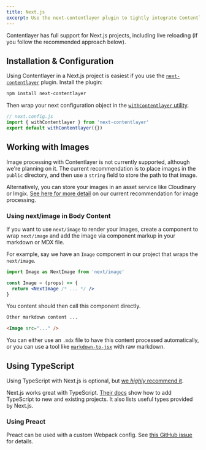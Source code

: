```yaml
---
title: Next.js
excerpt: Use the next-contentlayer plugin to tightly integrate Contentlayer into a Next.js project.
---
```


Contentlayer has full support for Next.js projects, including live reloading (if you follow the recommended approach below).

## Installation & Configuration

Using Contentlayer in a Next.js project is easiest if you use the [`next-contentlayer`](/docs/reference/next-contentlayer) plugin. Install the plugin:

```txt
npm install next-contentlayer
```

Then wrap your next configuration object in the [`withContentlayer` utility](/docs/reference/next-contentlayer#withcontentlayer).

```js
// next.config.js
import { withContentlayer } from 'next-contentlayer'
export default withContentlayer({})
```

## Working with Images

Image processing with Contentlayer is not currently supported, although we're planning on it. The current recommendation is to place images in the `public` directory, and then use a `string` field to store the path to that image.

Alternatively, you can store your images in an asset service like Cloudinary or Imgix. [See here for more detail](/docs/sources/files/images) on our current recommendation for image processing.

### Using next/image in Body Content

If you want to use `next/image` to render your images, create a component to wrap `next/image` and add the image via component markup in your markdown or MDX file.

For example, say we have an `Image` component in our project that wraps the `next/image`.

```jsx
import Image as NextImage from 'next/image'

const Image = (props) => {
  return <NextImage /* ... */ />
}
```

You content should then call this component directly.

```md
Other markdown content ...

<Image src="..." />
```

You can either use an `.mdx` file to have this content processed automatically, or you can use a tool like [`markdown-to-jsx`](https://www.npmjs.com/package/markdown-to-jsx) with raw markdown.

## Using TypeScript

Using TypeScript with Next.js is optional, but [we _highly_ recommend it](/docs/concepts/type-safety).

Next.js works great with TypeScript. [Their docs](https://nextjs.org/docs/basic-features/typescript) show how to add TypeScript to new and existing projects. It also lists useful types provided by Next.js.

### Using Preact

Preact can be used with a custom Webpack config. See [this GitHub issue](https://github.com/contentlayerdev/contentlayer/issues/62) for details.
